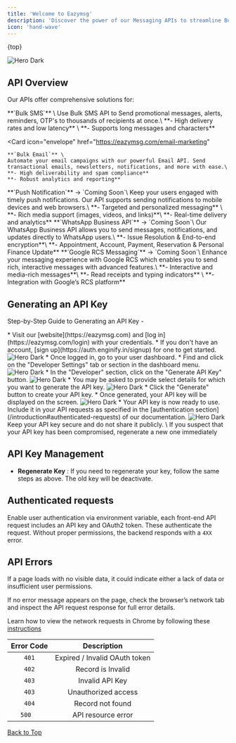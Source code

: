 ```yaml
---
title: 'Welcome to Eazymsg'
description: 'Discover the power of our Messaging APIs to streamline Bulk SMS, Email, WhatsApp, Push Notifications, and RCS Google integration, enhancing communication and ensuring effective customer engagement seamlessly.'
icon: 'hand-wave'
---
```


{top}

 <CardGroup cols={1}>
  <Card
  href="https://eazymsg.com"
  >
    <img
      src="/images/eazymsg/e1.png"
      alt="Hero Dark"
    />
  </Card>
</CardGroup>

## API Overview

Our APIs offer comprehensive solutions for:

<CardGroup cols={1}>
  <Card
    icon="message"
    href="https://eazymsg.com/sms-marketing"
  >
    **`Bulk SMS`** \
    Use Bulk SMS API to Send promotional messages, alerts, reminders, OTP's to thousands of recipients at once.\
    **- High delivery rates and low latency** \
    **- Supports long messages and characters**
  </Card>
  
  <Card
    icon="envelope"
    href="https://eazymsg.com/email-marketing"
  >
    **`Bulk Email`** \
    Automate your email campaigns with our powerful Email API. Send transactional emails, newsletters, notifications, and more with ease.\
    **- High deliverability and spam compliance**   
    **- Robust analytics and reporting**
  </Card>
  <Card
    icon="bell"
    href="https://eazymsg.com/push-notification"
  >
    **`Push Notification`** -> `Coming Soon`\
    Keep your users engaged with timely push notifications. Our API supports sending notifications to mobile devices and web browsers.\
    **- Targeted and personalized messaging**   \
    **- Rich media support (images, videos, and links)**\
    **- Real-time delivery and analytics**
  </Card>
  <Card
    icon="whatsapp"
    href="https://eazymsg.com/email-marketing"
  >
    **`WhatsApp Business API`** -> `Coming Soon`\
    Our WhatsApp Business API allows you to send messages, notifications, and updates directly to WhatsApp users.\
   **- Issue Resolution & End-to-end encryption**\
   **- Appointment, Account, Payment, Reservation & Personal Finance Update**
  </Card>
  <Card
    icon="message"
    href="https://eazymsg.com/email-marketing"
  >
    **`Google RCS Messaging`** -> `Coming Soon`\
    Enhance your messaging experience with Google RCS which enables you to send rich, interactive messages with advanced features.\
    **- Interactive and media-rich messages**\
    **- Read receipts and typing indicators**   \
    **- Integration with Google’s RCS platform** 

  </Card>
</CardGroup>

## Generating an API Key

Step-by-Step Guide to Generating an API Key -

<Steps>
  <Step title="Log In to Your Account" icon="alert">
    * Visit our [website](https://eazymsg.com) and [log in](https://eazymsg.com/login) with your credentials.
    * If you don't have an account, [sign up](https://auth.enginify.in/signup) for one to get started.
    <CardGroup cols={1}>
      <Card
      >
        <img
          src="/images/eazymsg/sign-in.png"
          alt="Hero Dark"
        />
      </Card>
    </CardGroup>
  </Step>
  <Step title="Navigate to the Developer Setting Section">
   * Once logged in, go to your user dashboard.
   * Find and click on the "Developer Settings" tab or section in the dashboard menu.
   <CardGroup cols={1}>
      <Card
      >
        <img
          src="/images/eazymsg/devtab.png"
          alt="Hero Dark"
        />
      </Card>
    </CardGroup>
  </Step>
  <Step title="Request a New API Key">
    * In the "Developer" section, click on the "Generate API Key" button.
    <CardGroup cols={1}>
      <Card
      >
        <img
          src="/images/eazymsg/apibtn.png"
          alt="Hero Dark"
        />
      </Card>
    </CardGroup>
    * You may be asked to provide select details for which you want to generate the API key.
     <CardGroup cols={1}>
      <Card
      >
        <img
          src="/images/eazymsg/modal.png"
          alt="Hero Dark"
        />
      </Card>
    </CardGroup>
  </Step>
  <Step title="Generate and Save Your API Key" >
    * Click the "Generate" button to create your API key.
    * Once generated, your API key will be displayed on the screen.
     <CardGroup cols={1}>
      <Card
      >
        <img
          src="/images/eazymsg/key.png"
          alt="Hero Dark"
        />
      </Card>
    </CardGroup>
  </Step>
  <Step title="Start Using Your API Key">
    * Your API key is now ready to use. Include it in your API requests as specified in the [authentication section](/introduction#authenticated-requests) of our documentation.
    <CardGroup cols={1}>
        <Card
        >
          <img
            src="/images/eazymsg/table.png"
            alt="Hero Dark"
          />
        </Card>
      </CardGroup>
  </Step>
</Steps>

<Note>
  Keep your API key secure and do not share it publicly. \
  If you suspect that your API key has been compromised, regenerate a new one immediately
</Note>

## API Key Management

* **Regenerate Key** : If you need to regenerate your key, follow the same steps as above. The old key will be deactivate.

## Authenticated requests

Enable user authentication via environment variable, each front-end API request includes an API key and OAuth2 token. These authenticate the request. Without proper permissions, the backend responds with a `4XX` error.


## API Errors

If a page loads with no visible data, it could indicate either a lack of data or insufficient user permissions.

If no error message appears on the page, check the browser’s network tab and inspect the API request response for full error details.

<Tip>Learn how to view the network requests in Chrome by following these [instructions](https://developer.chrome.com/docs/devtools/network/)</Tip>

| Error Code | Description |
| :--------: | :---------: |
|   `401`    | 	Expired / Invalid OAuth token |
|   `402`    | 	Record is Invalid |
|   `403`    | 	Invalid API Key |
|   `403`    | 	Unauthorized access |
|   `404`    | 	Record not found |
|   `500  `    | 	API resource error |

<div style={{
  display: 'flex',
  justifyContent: 'end',
  alignItems: 'right'
 }}>
   
  <a href="#top"> <Icon icon="circle-arrow-up"></Icon> Back to Top</a>
</div>